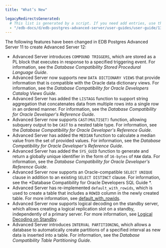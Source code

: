 ```yaml
---
title: "What’s New"

legacyRedirectsGenerated:
  # This list is generated by a script. If you need add entries, use the `legacyRedirects` key.
  - "/edb-docs/d/edb-postgres-advanced-server/user-guides/user-guide/13/introduction.html"
---
```


The following features have been changed in EDB Postgres Advanced Server 11 to create Advanced Server 12:

-   Advanced Server introduces `COMPOUND TRIGGERS`, which are stored as a PL block that executes in response to a specified triggering event. For information, see the *Database Compatibility Stored Procedural Language Guide*.
-   Advanced Server now supports new `DATA DICTIONARY VIEWS` that provide information that is compatible with the Oracle data dictionary views. For information, see the *Database Compatibility for Oracle Developers Catalog Views Guide*.
-   Advanced Server has added the `LISTAGG` function to support string aggregation that concatenates data from multiple rows into a single row in an ordered manner. For information, see the *Database Compatibility for Oracle Developer's Reference Guide*.
-   Advanced Server now supports `CAST(MULTISET)` function, allowing subquery output to be `CAST` to a nested table type. For information, see the *Database Compatibility for Oracle Developer's Reference Guide*.
-   Advanced Server has added the `MEDIAN` function to calculate a median value from the set of provided values. For information, see the *Database Compatibility for Oracle Developer's Reference Guide*.
-   Advanced Server has added the `SYS_GUID` function to generate and return a globally unique identifier in the form of `16-bytes` of `RAW` data. For information, see the *Database Compatibility for Oracle Developer's Reference Guide*.
-   Advanced Server now supports an Oracle-compatible `SELECT UNIQUE` clause in addition to an existing `SELECT DISTINCT` clause. For information, see the *Database Compatibility for Oracle Developers SQL Guide *.
-   Advanced Server has re-implemented `default_with_rowids`, which is used to create a table that includes a `ROWID` column in the newly created table. For more information, see [default_with_rowids](../03_database_administration/01_configuration_parameters/03_configuration_parameters_by_functionality/11_compatibility_options/#default_with_rowids). 
-   Advanced Server now supports logical decoding on the standby server, which allows creating a logical replication slot on a standby, independently of a primary server. For more information, see [Logical Decoding on Standby](../15_enhanced_sql_and_other_misc_features/#logical_decoding_on_standby).
-   Advanced Server introduces `INTERVAL PARTITIONING`, which allows a database to automatically create partitions of a specified interval as new data is inserted into a table. For information, see the *Database Compatibility Table Partitioning Guide*.

